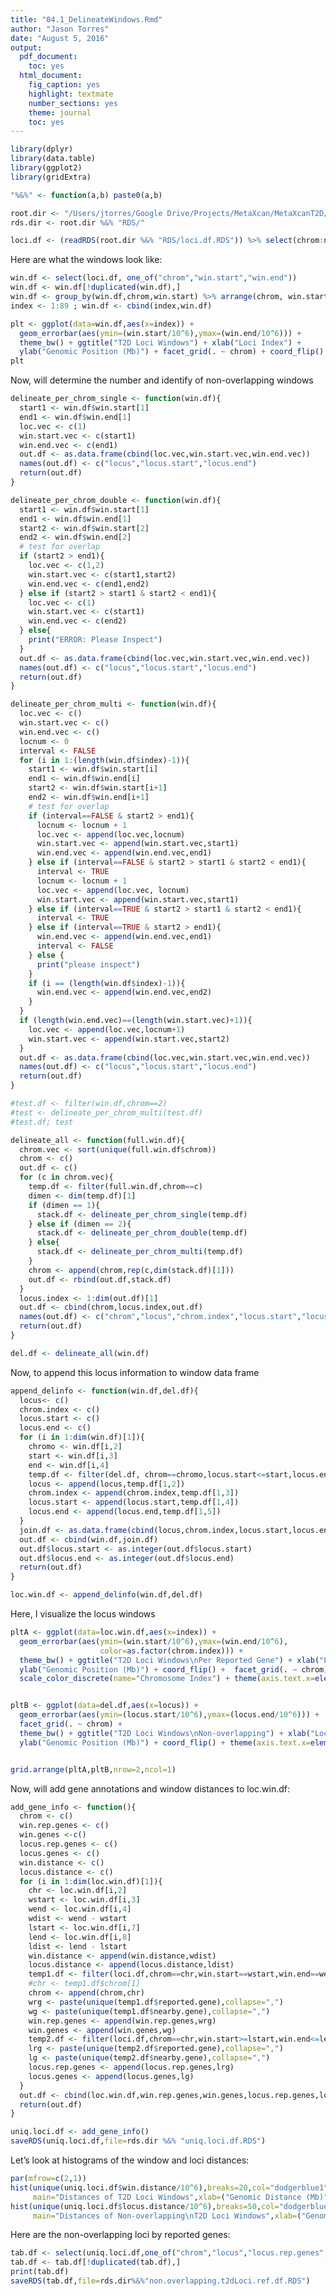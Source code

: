 ```yaml
---
title: "04.1_DelineateWindows.Rmd"
author: "Jason Torres"
date: "August 5, 2016"
output:
  pdf_document:
    toc: yes
  html_document:
    fig_caption: yes
    highlight: textmate
    number_sections: yes
    theme: journal
    toc: yes
---
```


```r

library(dplyr)
library(data.table)
library(ggplot2)
library(gridExtra)

"%&%" <- function(a,b) paste0(a,b)

root.dir <- "/Users/jtorres/Google Drive/Projects/MetaXcan/MetaXcanT2D/"
rds.dir <- root.dir %&% "RDS/"

loci.df <- (readRDS(root.dir %&% "RDS/loci.df.RDS")) %>% select(chrom:nearby.txend)

```


Here are what the windows look like: 

```r

win.df <- select(loci.df, one_of("chrom","win.start","win.end"))
win.df <- win.df[!duplicated(win.df),]
win.df <- group_by(win.df,chrom,win.start) %>% arrange(chrom, win.start)
index <- 1:89 ; win.df <- cbind(index,win.df)

plt <- ggplot(data=win.df,aes(x=index)) +
  geom_errorbar(aes(ymin=(win.start/10^6),ymax=(win.end/10^6))) + 
  theme_bw() + ggtitle("T2D Loci Windows") + xlab("Loci Index") +
  ylab("Genomic Position (Mb)") + facet_grid(. ~ chrom) + coord_flip() + theme(axis.text.x=element_text(size=6,angle=-45))
plt

```


Now, will determine the number and identify of non-overlapping windows 

```r

delineate_per_chrom_single <- function(win.df){
  start1 <- win.df$win.start[1]
  end1 <- win.df$win.end[1]
  loc.vec <- c(1)
  win.start.vec <- c(start1)
  win.end.vec <- c(end1)
  out.df <- as.data.frame(cbind(loc.vec,win.start.vec,win.end.vec))
  names(out.df) <- c("locus","locus.start","locus.end")
  return(out.df)
}

delineate_per_chrom_double <- function(win.df){
  start1 <- win.df$win.start[1]
  end1 <- win.df$win.end[1]
  start2 <- win.df$win.start[2]
  end2 <- win.df$win.end[2]
  # test for overlap
  if (start2 > end1){
    loc.vec <- c(1,2)
    win.start.vec <- c(start1,start2)
    win.end.vec <- c(end1,end2)
  } else if (start2 > start1 & start2 < end1){
    loc.vec <- c(1)
    win.start.vec <- c(start1)
    win.end.vec <- c(end2) 
  } else{
    print("ERROR: Please Inspect")
  }
  out.df <- as.data.frame(cbind(loc.vec,win.start.vec,win.end.vec))
  names(out.df) <- c("locus","locus.start","locus.end")
  return(out.df)
}

delineate_per_chrom_multi <- function(win.df){
  loc.vec <- c()
  win.start.vec <- c() 
  win.end.vec <- c() 
  locnum <- 0 
  interval <- FALSE
  for (i in 1:(length(win.df$index)-1)){
    start1 <- win.df$win.start[i]
    end1 <- win.df$win.end[i]
    start2 <- win.df$win.start[i+1]
    end2 <- win.df$win.end[i+1]
    # test for overlap
    if (interval==FALSE & start2 > end1){
      locnum <- locnum + 1
      loc.vec <- append(loc.vec,locnum)
      win.start.vec <- append(win.start.vec,start1)
      win.end.vec <- append(win.end.vec,end1)
    } else if (interval==FALSE & start2 > start1 & start2 < end1){
      interval <- TRUE
      locnum <- locnum + 1
      loc.vec <- append(loc.vec, locnum)
      win.start.vec <- append(win.start.vec,start1)
    } else if (interval==TRUE & start2 > start1 & start2 < end1){
      interval <- TRUE 
    } else if (interval==TRUE & start2 > end1){
      win.end.vec <- append(win.end.vec,end1)
      interval <- FALSE
    } else {
      print("please inspect")
    }
    if (i == (length(win.df$index)-1)){
      win.end.vec <- append(win.end.vec,end2)
    }
  }
  if (length(win.end.vec)==(length(win.start.vec)+1)){
    loc.vec <- append(loc.vec,locnum+1)
    win.start.vec <- append(win.start.vec,start2)
  }
  out.df <- as.data.frame(cbind(loc.vec,win.start.vec,win.end.vec))
  names(out.df) <- c("locus","locus.start","locus.end")
  return(out.df)
}

#test.df <- filter(win.df,chrom==2)
#test <- delineate_per_chrom_multi(test.df)
#test.df; test 

delineate_all <- function(full.win.df){
  chrom.vec <- sort(unique(full.win.df$chrom))
  chrom <- c() 
  out.df <- c() 
  for (c in chrom.vec){
    temp.df <- filter(full.win.df,chrom==c)
    dimen <- dim(temp.df)[1]
    if (dimen == 1){
      stack.df <- delineate_per_chrom_single(temp.df)
    } else if (dimen == 2){
      stack.df <- delineate_per_chrom_double(temp.df)
    } else{
      stack.df <- delineate_per_chrom_multi(temp.df)
    }
    chrom <- append(chrom,rep(c,dim(stack.df)[1]))
    out.df <- rbind(out.df,stack.df)
  }
  locus.index <- 1:dim(out.df)[1]
  out.df <- cbind(chrom,locus.index,out.df)
  names(out.df) <- c("chrom","locus","chrom.index","locus.start","locus.end")
  return(out.df)
}

del.df <- delineate_all(win.df)

```

Now, to append this locus information to window data frame

```r

append_delinfo <- function(win.df,del.df){
  locus<- c()
  chrom.index <- c() 
  locus.start <- c()
  locus.end <- c()
  for (i in 1:dim(win.df)[1]){
    chromo <- win.df[i,2]
    start <- win.df[i,3]
    end <- win.df[i,4]
    temp.df <- filter(del.df, chrom==chromo,locus.start<=start,locus.end>=end)
    locus <- append(locus,temp.df[1,2])
    chrom.index <- append(chrom.index,temp.df[1,3])
    locus.start <- append(locus.start,temp.df[1,4])
    locus.end <- append(locus.end,temp.df[1,5])
  }
  join.df <- as.data.frame(cbind(locus,chrom.index,locus.start,locus.end))
  out.df <- cbind(win.df,join.df)
  out.df$locus.start <- as.integer(out.df$locus.start)
  out.df$locus.end <- as.integer(out.df$locus.end)
  return(out.df)
}

loc.win.df <- append_delinfo(win.df,del.df)

```


Here, I visualize the locus windows 

```r


pltA <- ggplot(data=loc.win.df,aes(x=index)) +
  geom_errorbar(aes(ymin=(win.start/10^6),ymax=(win.end/10^6),
                    color=as.factor(chrom.index))) + 
  theme_bw() + ggtitle("T2D Loci Windows\nPer Reported Gene") + xlab("Locus Index") +
  ylab("Genomic Position (Mb)") + coord_flip() +  facet_grid(. ~ chrom) + 
  scale_color_discrete(name="Chromosome Index") + theme(axis.text.x=element_text(size=6,angle=-45))


pltB <- ggplot(data=del.df,aes(x=locus)) +
  geom_errorbar(aes(ymin=(locus.start/10^6),ymax=(locus.end/10^6))) + 
  facet_grid(. ~ chrom) + 
  theme_bw() + ggtitle("T2D Loci Windows\nNon-overlapping") + xlab("Locus Index") +
  ylab("Genomic Position (Mb)") + coord_flip() + theme(axis.text.x=element_text(size=6,angle=-45))


grid.arrange(pltA,pltB,nrow=2,ncol=1)
```

Now, will add gene annotations and window distances to loc.win.df:

```r

add_gene_info <- function(){
  chrom <- c()
  win.rep.genes <- c()
  win.genes <-c()
  locus.rep.genes <- c()
  locus.genes <- c()
  win.distance <- c()
  locus.distance <- c() 
  for (i in 1:dim(loc.win.df)[1]){
    chr <- loc.win.df[i,2] 
    wstart <- loc.win.df[i,3]
    wend <- loc.win.df[i,4]
    wdist <- wend - wstart
    lstart <- loc.win.df[i,7]
    lend <- loc.win.df[i,8]
    ldist <- lend - lstart
    win.distance <- append(win.distance,wdist)
    locus.distance <- append(locus.distance,ldist)
    temp1.df <- filter(loci.df,chrom==chr,win.start==wstart,win.end==wend)
    #chr <- temp1.df$chrom[1]
    chrom <- append(chrom,chr)
    wrg <- paste(unique(temp1.df$reported.gene),collapse=",")
    wg <- paste(unique(temp1.df$nearby.gene),collapse=",")
    win.rep.genes <- append(win.rep.genes,wrg)
    win.genes <- append(win.genes,wg)
    temp2.df <- filter(loci.df,chrom==chr,win.start>=lstart,win.end<=lend)
    lrg <- paste(unique(temp2.df$reported.gene),collapse=",")
    lg <- paste(unique(temp2.df$nearby.gene),collapse=",")
    locus.rep.genes <- append(locus.rep.genes,lrg)
    locus.genes <- append(locus.genes,lg)    
  }
  out.df <- cbind(loc.win.df,win.rep.genes,win.genes,locus.rep.genes,locus.genes,win.distance,locus.distance)
  return(out.df)
}

uniq.loci.df <- add_gene_info()
saveRDS(uniq.loci.df,file=rds.dir %&% "uniq.loci.df.RDS")

```


Let's look at histograms of the window and loci distances:

```r

par(mfrow=c(2,1))
hist(unique(uniq.loci.df$win.distance/10^6),breaks=20,col="dodgerblue1",
     main="Distances of T2D Loci Windows",xlab=("Genomic Distance (Mb)"),xlim=c(2,3.5))
hist(unique(uniq.loci.df$locus.distance/10^6),breaks=50,col="dodgerblue4",
     main="Distances of Non-overlapping\nT2D Loci Windows",xlab=("Genomic Distance (Mb)"),xlim=c(2,3.5))


```


Here are the non-overlapping loci by reported genes:

```r

tab.df <- select(uniq.loci.df,one_of("chrom","locus","locus.rep.genes","locus.start","locus.end","locus.genes","locus.distance"))
tab.df <- tab.df[!duplicated(tab.df),]
print(tab.df)
saveRDS(tab.df,file=rds.dir%&%"non.overlapping.t2dLoci.ref.df.RDS")

```



